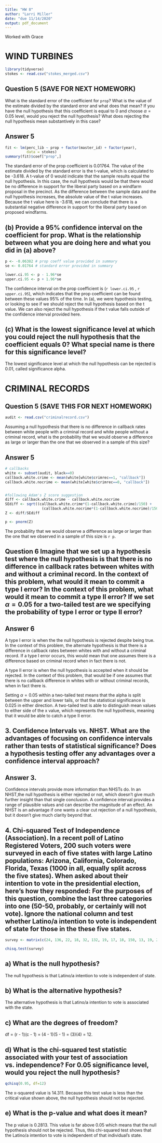 ---
title: "HW 8"
author: "Larri Miller"
date: "due 11/14/2020"
output: pdf_document
---
Worked with Grace

# WIND TURBINES 

``` {r}
library(tidyverse)
stokes <- read.csv("stokes_merged.csv") 
````

## Question 5  (SAVE FOR NEXT HOMEWORK)

What is the standard error of the coefficient for `prop`?  What is the value of the estimate divided by the standard error and what does that mean?  If you have the null hypothesis that this coefficient is equal to 0 and choose $\alpha = 0.05$ level, would you reject the null hypothesis?  What does rejecting the null hypothesis mean substantively in this case?


## Answer 5 

```{r, eval=TRUE} 


fit <- lm(perc_lib ~ prop + factor(master_id) + factor(year),
          data = stokes)
summary(fit)$coef["prop",]


```

The standard error of the prop coefficient is 0.01764. The value of the estimate divided by the standard error is the t-value, which is calculated to be -3.618. A t-value of 0 would indicate that the sample results equal the null hypothesis. In this case, the null hypothesis would be that there would be no difference in support for the liberal party based on a windfarm proposal in the precinct. As the difference between the sample data and the null hypothesis increases, the absolute value of the t value increases. Because the t value here is -3.618, we can conclude that there is a substantial negative difference in support for the liberal party based on proposed windfarms.


## (b) Provide a 95% confidence interval on the coefficient for prop. What is the relationship between what you are doing here and what you did in (a) above?
```{r}
p <- -0.06382 # prop coeff value provided in summary
se <- 0.01764 # standard error provided in summary

lower.ci.95 <- p - 1.96*se
upper.ci.95 <- p + 1.96*se
```
The confidence interval on the prop coefficient is (`r lower.ci.95` , `r upper.ci.95`), which indicates that the prop coefficient can be found between these values 95% of the time. In (a), we were hypothesis testing, or looking to see if we should reject the null hypothesis based on the t value. We can also reject the null hypothesis if the t value falls outside of the confidence interval provided here. 

## (c) What is the lowest significance level at which you could reject the null hypothesis that the coefficient equals 0? What special name is there for this significance level?

The lowest significance level at which the null hypothesis can be rejected is 0.01, called significance alpha.


# CRIMINAL RECORDS
## Question 5  (SAVE THIS FOR NEXT HOMEWORK)
``` {r}
audit <- read.csv("criminalrecord.csv") 
```

Assuming a null hypothesis that there is no difference in callback rates between white people with a criminal record and white people without a criminal record, what is the probability that we would observe a difference as large or larger than the one that we observed in a sample of this size?  

## Answer 5

```{r}
# callbacks
white <- subset(audit, black==0)
callback.white.crime <- mean(white[white$crimrec==1, "callback"])
callback.white.nocrime <- mean(white[white$crimrec==0, "callback"])


#following Adam's Z score suggestion
diff <- callback.white.crime - callback.white.nocrime
SEdiff <- sqrt((callback.white.crime*(1-callback.white.crime)/150) + 
                 (callback.white.nocrime*(1-callback.white.nocrime)/150))
Z <- diff/SEdiff

p <- pnorm(Z)
```
The probability that we would observe a difference as large or larger than the one that we observed in a sample of this size is `r p`.


## Question 6  Imagine that we set up a hypothesis test where the null hypothesis is that there is no difference in callback rates between whites with and without a criminal record.  In the context of this problem, what would it mean to commit a type I error?  In the context of this problem, what would it mean to commit a type II error?  If we set $\alpha = 0.05$ for a two-tailed test are we specifying the probability of type I error or type II error?

## Answer 6
A type I error is when the the null hypothesis is rejected despite being true. In the context of this problem, the alternate hypothesis is that there is a difference in callback rates between whites with and without a criminal record. If a type I error occurs, this would mean that one assumes there is a difference based on criminal record when in fact there is not. 

A type II error is when the null hypothesis is accepted when it should be rejected. In the context of this problem, that would be if one assumes that there is no callback difference in whites with or without criminal records, when in fact there is.

Setting $\alpha = 0.05$ within a two-tailed test means that the alpha is split between the upper and lower tails, or that the statistical significance is 0.025 in either direction. A two-tailed test is able to distinguish mean values to either side of the x value, which represents the null hypothesis, meaning that it would be able to catch a type II error.



## 3. Confidence Intervals vs. NHST. What are the advantages of focusing on confidence intervals rather than tests of statistical significance? Does a hypothesis testing offer any advantages over a confidence interval approach?


## Answer 3.
Confidence intervals provide more information than NHSTs do. In an NHST,the null hypothesis is either rejected or not, which doesn't give much further insight than that single conclusion. A confidence interval provides a range of plausible values and can describe the magnitude of an effect. An NHST is an advantage if one wants a clear cut rejection of a null hypothesis, but it doesn't give much clarity beyond that.


## 4. Chi-squared Test of Independence (Association). In a recent poll of Latino Registered Voters, 200 such voters were surveyed in each of five states with large Latino populations: Arizona, California, Colorado, Florida, Texas (1000 in all, equally split across the five states). When asked about their intention to vote in the presidential election,  here's how they responded: For the purposes of this question, combine the last three categories into one (50-50, probably, or certainly will not vote). Ignore the national column and test whether Latino/a intention to vote is independent of state for those in the these five states. 

``` {r}
survey <- matrix(c(24, 136, 22, 18, 32, 132, 19, 17, 18, 150, 13, 19, 28, 146, 9, 17, 22, 138, 22, 18), nrow = 4, ncol = 5)

chisq.test(survey)
```

## a) What is the null hypothesis?
The null hypothesis is that Latino/a intention to vote is independent of state.


## b) What is the alternative hypothesis? 
The alternative hypothesis is that Latino/a intention to vote is associated with the state.


## c) What are the degrees of freedom?
df = (r - 1)(c - 1) = (4 - 1)(5 - 1) = (3)(4) = 12.

## d) What is the chi-squared test statistic associated with your test of association vs. independence? For 0.05 significance level, would you reject the null hypothesis? 
```{r}
qchisq(0.95, df=12)
```

The x-squared value is 14.311. Because this test value is less than the critical value shown above, the null hypothesis should not be rejected.

## e) What is the p-value and what does it mean?
The p value is 0.2813. This value is far above 0.05 which means that the null hypothesis should not be rejected. Thus, this chi-squared test shows that the Latino/a intention to vote is independent of that individual's state.


